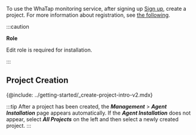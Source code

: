 To use the WhaTap monitoring service, after signing up [Sign up](https://www.whatap.io/en/signup/), create a project. For more information about registration, see [the following](../../account/account-manage).

:::caution

**Role**

Edit role is required for installation.

:::

## Project Creation

{@include: ../getting-started/_create-project-intro-v2.mdx}  

:::tip
After a project has been created, the **_Management_** > **_Agent Installation_** page appears automatically. If the **_Agent Installation_** does not appear, select **_All Projects_** on the left and then select a newly created project.
:::
